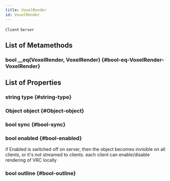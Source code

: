 ```yaml
---
title: VoxelRender
id: VoxelRender
---
```

`Client`
`Server`

## List of Metamethods

### bool __eq(VoxelRender, VoxelRender) {#bool-eq-VoxelRender-VoxelRender}

## List of Properties

### string type {#string-type}

### Object object {#Object-object}

### bool sync {#bool-sync}

### bool enabled {#bool-enabled}
if Enabled is switched off on server, then the object becomes invisible on all clients, or it's not streamed to clients.
each client can enable/disable rendering of VRC locally

### bool outline {#bool-outline}

